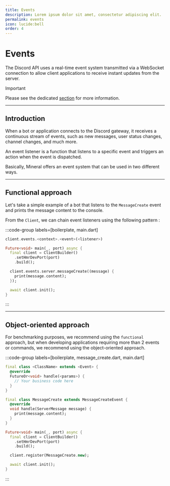```yaml
---
title: Events
description: Lorem ipsum dolor sit amet, consectetur adipiscing elit.
permalink: events
icon: lucide:bell
order: 4
---
```

# Events

The Discord API uses a real-time event system transmitted via a WebSocket connection to allow client applications to receive instant updates from the server.

> [!important]
> Please see the dedicated [section](/docs/api/events) for more information.

---

## Introduction

When a bot or application connects to the Discord gateway, it receives a continuous stream of events, such as new messages, user status changes, channel changes, and much more.

An event listener is a function that listens to a specific event and triggers an action when the event is dispatched.

Basically, Mineral offers an event system that can be used in two different ways.

---

## Functional approach

Let's take a simple example of a bot that listens to the `MessageCreate` event and prints the message content to the console.

From the `Client`, we can chain event listeners using the following pattern :

:::code-group labels=[boilerplate, main.dart]
```dart
client.events.<context>.<event>(<listener>)
```
```dart
Future<void> main(_, port) async {
  final client = ClientBuilder()
    .setHmrDevPort(port)
    .build();

  client.events.server.messageCreate((message) {
    print(message.content);
  });

  await client.init();
}
```
:::

---

## Object-oriented approach

For benchmarking purposes, we recommend using the `functional` approach, but when developing applications requiring 
more than 2 events or commands, we recommend using the object-oriented approach.

:::code-group labels=[boilerplate, message_create.dart, main.dart]
```dart
final class <ClassName> extends <Event> {
  @override
  FutureOr<void> handle(<params>) {
    // Your business code here
  }
}
```
```dart
final class MessageCreate extends MessageCreateEvent {
  @override
  void handle(ServerMessage message) {
    print(message.content);
  }
}
```
```dart
Future<void> main(_, port) async {
  final client = ClientBuilder()
    .setHmrDevPort(port)
    .build();

  client.register(MessageCreate.new);

  await client.init();
}
```
:::